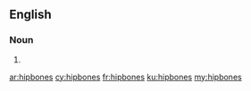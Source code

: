 {{also|hip bones}}
==English==

===Noun===
{{head|en|noun plural form}}

# {{plural of|hipbone|lang=en}}

[[ar:hipbones]]
[[cy:hipbones]]
[[fr:hipbones]]
[[ku:hipbones]]
[[my:hipbones]]